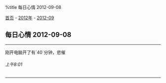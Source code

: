 %title 每日心情 2012-09-08

[[../../../index|首页]] - [[../index|2012年]] - [[index|2012-09]]
==每日心情 2012-09-08==
----
刚开电脑开了有`40`分钟，悲催
======上午8:01======
----
